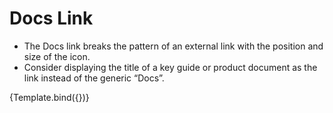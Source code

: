 
<Meta title="Elements/Links" component={DocsLink} />

# Docs Link

- The Docs link breaks the pattern of an external link with the position and size of the icon.
- Consider displaying the title of a key guide or product document as the link instead of the generic “Docs”.


<Canvas>
  <Story
    name="Docs Link"
    args={{
      href: 'https://linode.com/docs',
      label: undefined,
    }}
    argTypes={{
      href: {
        description: "The link's destination.",
        type: { summary: 'string', required: true },
      },
      label: {
        description: 'The clickable text of the link.',
        type: { summary: 'string', name: 'string' },
        table: {
          defaultValue: {
            summary: 'Docs',
          },
        },
      },
    }}
  >
    {Template.bind({})}
  </Story>
</Canvas>

<ArgsTable story="Docs Link" sort="requiredFirst"/>
